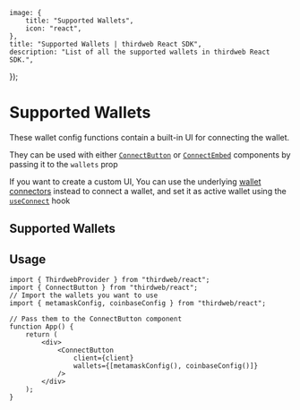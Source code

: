 
	image: {
		title: "Supported Wallets",
		icon: "react",
	},
	title: "Supported Wallets | thirdweb React SDK",
	description: "List of all the supported wallets in thirdweb React SDK.",
});

# Supported Wallets

These wallet config functions contain a built-in UI for connecting the wallet.

They can be used with either
[`ConnectButton`](/typescript/v5/react/components/ConnectButton)
or [`ConnectEmbed`](/typescript/v5/react/components/ConnectEmbed)
components by passing it to the `wallets` prop

If you want to create a custom UI, You can use the underlying [wallet connectors](/typescript/v5/wallets) instead to connect a wallet, and set it as active wallet using the [`useConnect`](/references/typescript/v5/useConnect) hook

## Supported Wallets

<WalletCardGrid>
	<WalletCard
		label="Embedded Wallet"
		href="/references/typescript/v5/embeddedWalletConfig"
		icon={EmbeddedWalletIcon}
	/>
	<WalletCard
		label="Smart Wallet"
		href="/references/typescript/v5/smartWalletConfig"
		icon={SmartWalletIcon}
	/>
	<WalletCard
		label="MetaMask"
		href="/references/typescript/v5/metamaskConfig"
		icon={MetaMaskIcon}
	/>
	<WalletCard
		label="Coinbase"
		href="/references/typescript/v5/coinbaseConfig"
		icon={CoinbaseIcon}
	/>
	<WalletCard
		label="WalletConnect"
		href="/references/typescript/v5/walletConnectConfig"
		icon={WalletConnectIcon}
	/>
	<WalletCard
		label="Rainbow"
		href="/references/typescript/v5/rainbowConfig"
		icon={RainbowIcon}
	/>
	<WalletCard
		label="Zerion"
		href="/references/typescript/v5/zerionConfig"
		icon={ZerionIcon}
	/>
</WalletCardGrid>

<div className="h-10" />

## Usage

```tsx
import { ThirdwebProvider } from "thirdweb/react";
import { ConnectButton } from "thirdweb/react";
// Import the wallets you want to use
import { metamaskConfig, coinbaseConfig } from "thirdweb/react";

// Pass them to the ConnectButton component
function App() {
	return (
		<div>
			<ConnectButton
				client={client}
				wallets={[metamaskConfig(), coinbaseConfig()]}
			/>
		</div>
	);
}
```
